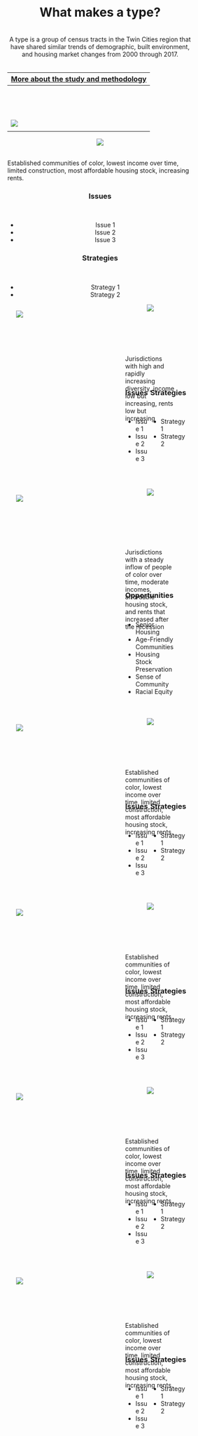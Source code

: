 <style type="text/css">
.main-container {
  max-width: 100%;
  padding: 0;
}

.top-container{
margin-left: 8%;
margin-right: 8%;
}

.type-wrapper {
  display: grid;
  grid-template-columns: [col1-start] 65% [col2-start] 15% [col3-start] 15% [end];
  grid-template-rows: [row1-start] 20% [row1-end row2-start] 20% [row2-end row3-start] 25% [end];
  margin-left: 12%;
  margin-right: 12%;
  padding-top: 0;
}

.type-map{
grid-column-start: col1-start;
grid-column-end: col2-start;
grid-row-start: row1-start;
grid-row-end: end;
}

.type-button{
grid-column-start: col2-start;
grid-column-end: end;
grid-row: row1-start / span 1;
}

.type-text{
grid-column-start: col2-start;
grid-column-end: end;
grid-row: row2-start / span 1;
text-align: left;
}

.type-opportunities {
grid-column-start: col2-start;
grid-column-end: end;
grid-row-start: row3-start;
grid-row-end: end;
padding-top: 1%;
}

.type-issues{
grid-column-start: col2-start;
grid-column-end: col3-start;
grid-row-start: row3-start;
grid-row-end: end;
}

.type-strategies{
grid-column-start: col3-start;
grid-column-end: col4-start;
grid-row-start: row3-start;
grid-row-end: end;
}


</style>

<br>
<br>
<div class = "top-container">
<center><b> <h1>What makes a type?</h1> </b></strong>
<br>
<center> A type is a group of census tracts in the Twin Cities region that have shared similar trends of demographic, built environment, and housing market changes from 2000 through 2017.</center>
<br>
<center> [More about the study and methodology](https://sullivannicole.github.io/Suburban-Change/background.html) </center>
---------------------
</div>
<center><b> <h1>Types</h1> </b></center>
<br>
<br>
<div class = "type-wrapper">
<div class = "type-map">
![](imgs/A.png)
</div>

<div class = "type-button"> 
<center>[![](imgs/a_button.png)](https://sullivannicole.github.io/Suburban-Change/typology-a.html)</center>
</div>
<div class = "type-text">
<br>
Established communities of color, lowest income over time, limited construction, most affordable housing stock, increasing rents.
</div>
   
<div class = "type-issues">
<h3> Issues </h3>
<br><ul>
<li>Issue 1</li>
<li>Issue 2</li>
<li>Issue 3</li>
</ul>
</div>

<div class = "type-strategies">
<h3> Strategies </h3>
<br><ul>
<li>Strategy 1</li>
<li>Strategy 2</li>
</ul>
</div>
</div>

<div class = "type-wrapper">
<div class = "type-map">
![](imgs/B.png)
</div>

<div class = "type-button"> 
<center>[![](imgs/b_button.png)](https://sullivannicole.github.io/Suburban-Change/typology-b.html)</center>
</div>
<div class = "type-text">
<br>
Jurisdictions with high and rapidly increasing diversity, income low but increasing, rents low but increasing
</div>
   
<div class = "type-issues">
<h3> Issues </h3>
<br><ul>
<li>Issue 1</li>
<li>Issue 2</li>
<li>Issue 3</li>
</ul>
</div>

<div class = "type-strategies">
<h3> Strategies </h3>
<br><ul>
<li>Strategy 1</li>
<li>Strategy 2</li>
</ul>
</div>
</div>

<div class = "type-wrapper">
<div class = "type-map">
![](imgs/C.png)
</div>

<div class = "type-button"> 
<center>[![](imgs/c_button.png)](https://sullivannicole.github.io/Suburban-Change/typology-c.html)</center>
</div>
<div class = "type-text">
<br>
Jurisdictions with a steady inflow of people of color over time, moderate incomes, affordable housing stock, and rents that increased after the recession
<br>
</div>
   
<div class = "type-opportunities">
<h3> Opportunities </h3>
<br><ul>
<li>Senior Housing</li>
<li>Age-Friendly Communities</li>
<li>Housing Stock Preservation</li>
<li>Sense of Community</li>
<li>Racial Equity</li>
</ul>
</div>
</div>

<div class = "type-wrapper">
<div class = "type-map">
![](imgs/D.png)
</div>

<div class = "type-button"> 
<center>[![](imgs/d_button.png)](https://sullivannicole.github.io/Suburban-Change/typology-d.html)</center>
</div>
<div class = "type-text">
<br>
Established communities of color, lowest income over time, limited construction, most affordable housing stock, increasing rents.
</div>
   
<div class = "type-issues">
<h3> Issues </h3>
<br><ul>
<li>Issue 1</li>
<li>Issue 2</li>
<li>Issue 3</li>
</ul>
</div>

<div class = "type-strategies">
<h3> Strategies </h3>
<br><ul>
<li>Strategy 1</li>
<li>Strategy 2</li>
</ul>
</div>
</div>

<div class = "type-wrapper">
<div class = "type-map">
![](imgs/E.png)
</div>

<div class = "type-button"> 
<center>[![](imgs/e_button.png)](https://sullivannicole.github.io/Suburban-Change/typology-e.html)</center>
</div>
<div class = "type-text">
<br>
Established communities of color, lowest income over time, limited construction, most affordable housing stock, increasing rents.
</div>
   
<div class = "type-issues">
<h3> Issues </h3>
<br><ul>
<li>Issue 1</li>
<li>Issue 2</li>
<li>Issue 3</li>
</ul>
</div>

<div class = "type-strategies">
<h3> Strategies </h3>
<br><ul>
<li>Strategy 1</li>
<li>Strategy 2</li>
</ul>
</div>
</div>

<div class = "type-wrapper">
<div class = "type-map">
![](imgs/F.png)
</div>

<div class = "type-button"> 
<center>[![](imgs/f_button.png)](https://sullivannicole.github.io/Suburban-Change/typology-f.html)</center>
</div>
<div class = "type-text">
<br>
Established communities of color, lowest income over time, limited construction, most affordable housing stock, increasing rents.
</div>
   
<div class = "type-issues">
<h3> Issues </h3>
<br><ul>
<li>Issue 1</li>
<li>Issue 2</li>
<li>Issue 3</li>
</ul>
</div>

<div class = "type-strategies">
<h3> Strategies </h3>
<br><ul>
<li>Strategy 1</li>
<li>Strategy 2</li>
</ul>
</div>
</div>

<div class = "type-wrapper">
<div class = "type-map">
![](imgs/G.png)
</div>

<div class = "type-button"> 
<center>[![](imgs/g_button.png)](https://sullivannicole.github.io/Suburban-Change/typology-g.html)</center>
</div>
<div class = "type-text">
<br>
Established communities of color, lowest income over time, limited construction, most affordable housing stock, increasing rents.
</div>
   
<div class = "type-issues">
<h3> Issues </h3>
<br><ul>
<li>Issue 1</li>
<li>Issue 2</li>
<li>Issue 3</li>
</ul>
</div>

<div class = "type-strategies">
<h3> Strategies </h3>
<br><ul>
<li>Strategy 1</li>
<li>Strategy 2</li>
</ul>
</div>
</div>
